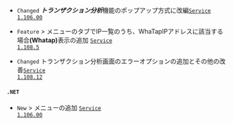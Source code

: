 - <code class="Changed">Changed</code> ***トランザクション分析***機能のポップアップ方式に改編<code class='changelog-service'><a href="../release-notes/service/service-1_106_x">Service 1.106.00</a></code>

- <code class="Feature">Feature</code> <Cmdname sid="side_reportStat" className="uitext" /> &gt; <Cmdname sid="side_statistics" className="uitext" />メニューの<Cmdname sid="client_ip" className="uitext" />タブでIP一覧のうち、WhaTapIPアドレスに該当する場合<b>(Whatap)</b>表示の追加 <code class='changelog-service'><a href="../release-notes/service/service-1_108_x">Service 1.108.5</a></code>

- <code class="Changed">Changed</code> <span class="uitext">トランザクション分析</span>画面のエラーオプションの追加とその他の改善<code class='changelog-service'><a href="../release-notes/service/service-1_108_x">Service 1.108.12</a></code>

#### `.NET​`

- <code class="New">New</code> <Cmdname sid="side_analysis" className="uitext" /> &gt; <Cmdname sid="side_stack" className="uitext" />メニューの追加 <code class='changelog-service'><a href="../release-notes/service/service-1_106_x">Service 1.106.00</a></code>
